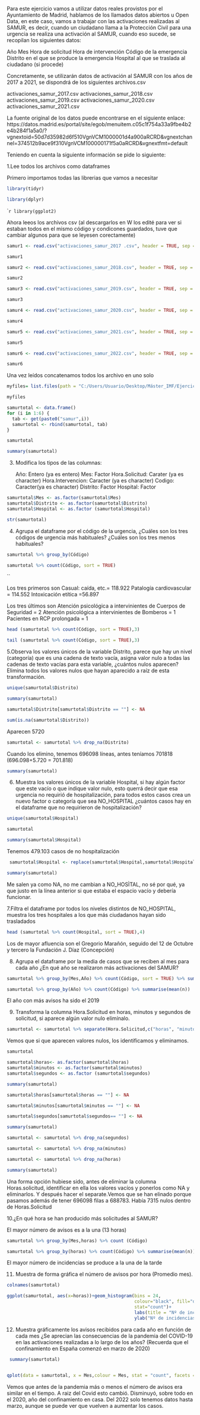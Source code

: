 
Para este ejercicio vamos a utilizar datos reales provistos por el Ayuntamiento de Madrid, hablamos de los llamados datos abiertos u Open Data, en este caso, vamos a trabajar con las activaciones realizadas al SAMUR, es decir, cuando un ciudadano llama a la Protección Civil para una urgencia se realiza una activación al SAMUR, cuando eso sucede, se recopilan los siguientes datos:

Año
Mes
Hora de solicitud
Hora de intervención
Código de la emergencia
Distrito en el que se produce la emergencia
Hospital al que se traslada al ciudadano (si procede)


Concretamente, se utilizarán datos de activación al SAMUR con los años de 2017 a 2021, se dispondrá de los siguientes archivos.csv

activaciones_samur_2017.csv
activaciones_samur_2018.csv
activaciones_samur_2019.csv
activaciones_samur_2020.csv
activaciones_samur_2021.csv


La fuente original de los datos puede encontrarse en el siguiente enlace: https://datos.madrid.es/portal/site/egob/menuitem.c05c1f754a33a9fbe4b2e4b284f1a5a0/?vgnextoid=50d7d35982d6f510VgnVCM1000001d4a900aRCRD&vgnextchannel=374512b9ace9f310VgnVCM100000171f5a0aRCRD&vgnextfmt=default



Teniendo en cuenta la siguiente información se pide lo siguiente:

1.Lee todos los archivos como dataframes

Primero importamos todas las librerias que vamos a necesitar 

```{r}
library(tidyr)
```

```{r}
library(dplyr)
```


````{r}
library(ggplot2)
```

Ahora leeos los archivos csv (al descargarlos en W los edité para ver si estaban todos en el mismo código y condicones guardados, tuve que cambiar algunos para que se leyesen corectamente)

```{r}
samur1 <- read.csv("activaciones_samur_2017 .csv", header = TRUE, sep = ";",encoding = "Latin-1")
```

```{r}
samur1
```

```{r}
samur2 <- read.csv("activaciones_samur_2018.csv", header = TRUE, sep = ";",encoding ="Latin-1")
```

```{r}
samur2
```
```{r}

samur3 <- read.csv("activaciones_samur_2019.csv", header = TRUE, sep = ";",encoding ="Latin-1")

```



```{r}
samur3
```

```{r}
samur4 <- read.csv("activaciones_samur_2020.csv", header = TRUE, sep = ";",encoding ="Latin-1")

```

```{r}
samur4
```

```{r}
samur5 <- read.csv("activaciones_samur_2021.csv", header = TRUE, sep = ";",encoding ="Latin-1")

```


```{r}
samur5
```


```{r}
samur6 <- read.csv("activaciones_samur_2022.csv", header = TRUE, sep = ";",encoding ="Latin-1")
```

```{r}
samur6
```
  Una vez leídos concatenamos todos los archivo en uno solo
  
```{r}
myfiles= list.files(path = "C:/Users/Usuario/Desktop/Máster_IMF/Ejercicios_R", pattern= ".csv", full.names= TRUE)

```

```{r}
myfiles
```

```{r}
samurtotal <- data.frame()
for (i in 1:6) {
  tab <- get(paste0("samur",i))
  samurtotal <- rbind(samurtotal, tab)
}

```

```{r}
samurtotal
```

```{r}
summary(samurtotal)
```

3.  Modifica los tipos de las columnas:

    Año: Entero (ya es entero) 
    Mes: Factor 
    Hora.Solicitud: Carater (ya es character) 
    Hora.Intervencion: Caracter (ya es character)
    Codigo: Caracter(ya es character)
    Distrito: Factor
    Hospital: Factor

```{r}
samurtotal$Mes <- as.factor(samurtotal$Mes)
samurtotal$Distrito <- as.factor(samurtotal$Distrito)
samurtotal$Hospital <- as.factor (samurtotal$Hospital)
```

```{r}
str(samurtotal)
```

4. Agrupa el dataframe por el código de la urgencia, ¿Cuáles son los tres códigos de urgencia más habituales? ¿Cuáles son los tres menos habituales?


```{r}
samurtotal %>% group_by(Código)
```
```{r}
samurtotal %>% count(Código, sort = TRUE) 
```

``

Los tres primeros son Casual: caída, etc.= 118.922
                      Patalogía cardiovascular = 114.552
                      Intoxicación etítica =56.897
                      
   
Los tres últimos son  Atención psicológica a intervinientes de Cuerpos de Seguridad = 2
                      Atención psicológica a intervinientes de Bomberos = 1
                      Pacientes en RCP prolongada =	1			
 
```{r}
head (samurtotal %>% count(Código, sort = TRUE),3)   
```



```{r}
tail (samurtotal %>% count(Código, sort = TRUE),3)
```


5.Observa los valores únicos de la variable Distrito, parece que hay un nivel (categoría) que es una cadena de texto vacía, asigna valor nulo a todas las cadenas de texto vacías para esta variable, ¿cuántos nulos aparecen? Elimina todos los valores nulos que hayan aparecido a raíz de esta transformación.


```{r}
unique(samurtotal$Distrito) 
```


```{r}
summary(samurtotal)
```

```{r}
samurtotal$Distrito[samurtotal$Distrito == ""] <- NA
```

```{r}
sum(is.na(samurtotal$Distrito))
```

Aparecen 5720

```{r}
samurtotal <- samurtotal %>% drop_na(Distrito)
```

Cuando los elimino, tenemos 696098 líneas, antes teníamos 701818 (696.098+5.720 = 701.818)

```{r}
summary(samurtotal)
```

6. Muestra los valores únicos de la variable Hospital, si hay algún factor que este vacío o que indique valor nulo, esto querrá decir que esa urgencia no requirió de hospitalización, para todos estos casos crea un nuevo factor o categoría que sea NO_HOSPITAL ¿cuántos casos hay en el dataframe que no requirieron de hospitalización?

```{r}
unique(samurtotal$Hospital)
```
```{r}
samurtotal
```


```{r}
summary(samurtotal$Hospital)
```
Tenemos 479.103 casos de no hospitalización 

```{r}

 samurtotal$Hospital <- replace(samurtotal$Hospital,samurtotal$Hospital == "", "NO_HOSITAL")
```
```{r}
summary(samurtotal)
```
Me salen ya como NA, no me cambian a NO_HOSÌTAL, no sé por qué, ya que justo en la línea anterior si que estaba el espacio vacío y debería funcionar. 


7.Filtra el dataframe por todos los niveles distintos de NO_HOSPITAL, muestra los tres hospitales a los que más ciudadanos hayan sido trasladados


```{r}
head (samurtotal %>% count(Hospital, sort = TRUE),4) 
```
Los de mayor afluencia son el Gregorio Marañón, seguido del 12 de Octubre y tercero la Fundación J. Díaz (Concepción)
 

8. Agrupa el dataframe por la media de casos que se reciben al mes para cada año ¿En qué año se realizaron más activaciones del SAMUR?



```{r}
samurtotal %>% group_by(Mes,Año) %>% count(Código, sort = TRUE) %>% summarise (mean (n))

```
```{r}
samurtotal %>% group_by(Año) %>% count(Código) %>% summarise(mean(n))
```

El año con más avisos ha sido el 2019


9. Transforma la columna Hora.Solicitud en horas, minutos y segundos de solicitud, si aparece algún valor nulo elimínalo.


```{r}
samurtotal <- samurtotal %>% separate(Hora.Solicitud,c("horas", "minutos", "segundos"), sep= ":", remove = TRUE)
```
 Vemos que si que aparecen valores nulos, los identificamos y eliminamos. 
 
 
 
```{r}
samurtotal
```
```{r}
samurtotal$horas<- as.factor(samurtotal$horas)
samurtotal$minutos <- as.factor(samurtotal$minutos)
samurtotal$segundos <- as.factor (samurtotal$segundos)

```


```{r}
summary(samurtotal)
```

```{r}
samurtotal$horas[samurtotal$horas == ""] <- NA

```



```{r}
samurtotal$minutos[samurtotal$minutos == ""] <- NA

```


```{r}
samurtotal$segundos[samurtotal$segundos== ""] <- NA

```

```{r}
summary(samurtotal)
```
```{r}
samurtotal <- samurtotal %>% drop_na(segundos)
```

```{r}
samurtotal <- samurtotal %>% drop_na(minutos)
```

```{r}
samurtotal <- samurtotal %>% drop_na(horas)
```


```{r}
summary(samurtotal)
```

Una forma opción  hubiese sido, antes de eliminar la columna Horas.solicitud, identificar en ella los valores vacíos y ponerlos como NA y eliminarlos. Y después hacer el separate.Vemos que se han elinado porque pasamos además de tener 696098 filas a 688783. Había  7315 nulos dentro de Horas.Solicitud

10.¿En qué hora se han producido más solicitudes al SAMUR?

El mayor número de avisos es a la una (13 horas)


```{r}
samurtotal %>% group_by(Mes,horas) %>% count (Código)

```

```{r}
samurtotal %>% group_by(horas) %>% count(Código) %>% summarise(mean(n))

```

El mayor número de incidencias se produce a la una de la tarde 



11. Muestra de forma gráfica el número de avisos por hora (Promedio mes).


```{r}
colnames(samurtotal)
```

```{r}

ggplot(samurtotal, aes(x=horas))+geom_histogram(bins = 24,
                                                colour="black", fill="darkgreen", 
                                                stat="count")+
                                                labs(title = "Nº de incidencias por hora")+
                                                ylab("Nº de incidencias")

```



12. Muestra gráficamente los avisos recibidos para cada año en función de cada mes ¿Se aprecian las consecuencias de la pandemia del COVID-19 en las activaciones realizadas a lo largo de los años? (Recuerda que el confinamiento en España comenzó en marzo de 2020)

```{r}
 summary(samurtotal)
   
```


```{r}
qplot(data = samurtotal, x = Mes,colour = Mes, stat = "count", facets = ~Año )

```


Vemos que antes de la pandemia más o menos el número de avisos era similar en el tiempo. A raiz del Covid esto cambió. Disminuyó, sobre todo en el 2020, año del confinamiento en casa. Del 2022 solo tenemos datos hasta marzo, aunque se puede ver que vuelven a aumentar los casos. 












